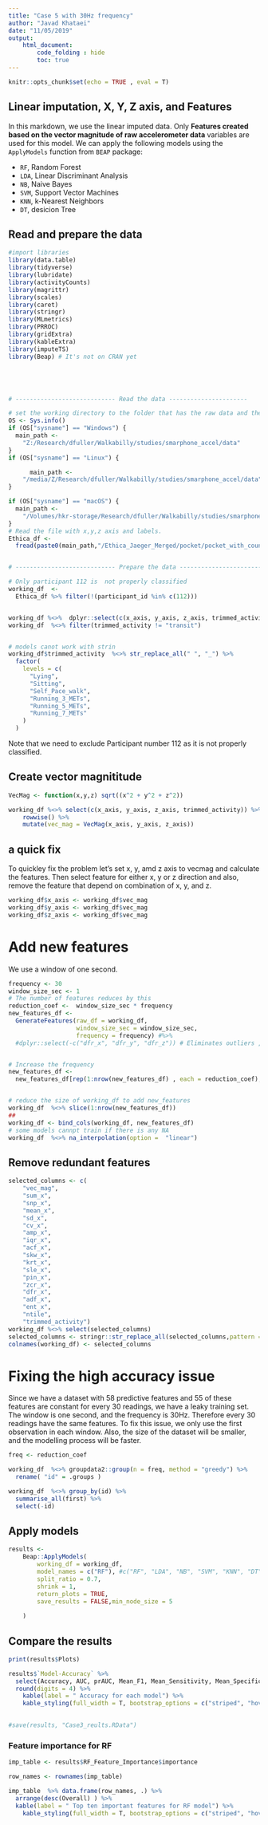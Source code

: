 ```yaml
---
title: "Case 5 with 30Hz frequency"
author: "Javad Khataei"
date: "11/05/2019"
output:
    html_document:
        code_folding : hide
        toc: true
---
```


```r
knitr::opts_chunk$set(echo = TRUE , eval = T)
```

## Linear imputation, X, Y, Z axis, and Features

In this markdown, we use the linear imputed data. Only **Features created based on the vector magnitude of raw accelerometer data** variables are used for this model. We can apply the following models using the `ApplyModels` function from `BEAP` package:

- `RF`, Random Forest
- `LDA`, Linear Discriminant Analysis
- `NB`, Naive Bayes
- `SVM`, Support Vector Machines
- `KNN`, k-Nearest Neighbors
- `DT`, desicion Tree

 
## Read and prepare the data
```r

#import libraries
library(data.table)
library(tidyverse)
library(lubridate)
library(activityCounts)
library(magrittr)
library(scales)
library(caret)
library(stringr)
library(MLmetrics)
library(PRROC)
library(gridExtra)
library(kableExtra)
library(imputeTS)
library(Beap) # It's not on CRAN yet





# ---------------------------- Read the data ----------------------

# set the working directory to the folder that has the raw data and the intervals file
OS <- Sys.info()
if (OS["sysname"] == "Windows") {
  main_path <-
    "Z:/Research/dfuller/Walkabilly/studies/smarphone_accel/data"
} 
if (OS["sysname"] == "Linux") {

      main_path <-
    "/media/Z/Research/dfuller/Walkabilly/studies/smarphone_accel/data"
}

if (OS["sysname"] == "macOS") {
  main_path <-
    "/Volumes/hkr-storage/Research/dfuller/Walkabilly/studies/smarphone_accel/data"
}
# Read the file with x,y,z axis and labels.
Ethica_df <-
  fread(paste0(main_path,"/Ethica_Jaeger_Merged/pocket/pocket_with_couns_and_vec_meg_30Hz.csv"))


# ---------------------------- Prepare the data ----------------------------

# Only participant 112 is  not properly classified
working_df  <-
  Ethica_df %>% filter(!(participant_id %in% c(112)))


working_df %<>%  dplyr::select(c(x_axis, y_axis, z_axis, trimmed_activity))
working_df  %<>% filter(trimmed_activity != "transit")


# models canot work with strin
working_df$trimmed_activity  %<>% str_replace_all(" ", "_") %>%
  factor(
    levels = c(
      "Lying",
      "Sitting",
      "Self_Pace_walk",
      "Running_3_METs",
      "Running_5_METs",
      "Running_7_METs"
    )
  )


```

Note that we need to exclude Participant number 112  as it is not properly classified. 

## Create vector magnititude
```r
VecMag <- function(x,y,z) sqrt((x^2 + y^2 + z^2))

working_df %<>% select(c(x_axis, y_axis, z_axis, trimmed_activity)) %>% 
    rowwise() %>% 
    mutate(vec_mag = VecMag(x_axis, y_axis, z_axis))

```

## a quick fix
To quickley fix the problem let's set x, y, amd z axis to vecmag and calculate the features. Then select feature for either x, y or z direction and also, remove the feature that depend on combination of x, y, and z.

```r
working_df$x_axis <- working_df$vec_mag
working_df$y_axis <- working_df$vec_mag
working_df$z_axis <- working_df$vec_mag
```


# Add new features
We use a window of one second.


```r
frequency <- 30
window_size_sec <- 1
# The number of features reduces by this
reduction_coef <-  window_size_sec * frequency
new_features_df <-
  GenerateFeatures(raw_df = working_df,
                   window_size_sec = window_size_sec,
                   frequency = frequency) #%>%
  #dplyr::select(-c("dfr_x", "dfr_y", "dfr_z")) # Eliminates outliers ,i.e. ("dfr_x", "dfr_y", "dfr_z")


# Increase the frequency
new_features_df <-
  new_features_df[rep(1:nrow(new_features_df) , each = reduction_coef),]


# reduce the size of working_df to add new_features
working_df  %<>% slice(1:nrow(new_features_df))
##  
working_df <- bind_cols(working_df, new_features_df)
# some models cannpt train if there is any NA
working_df  %<>% na_interpolation(option =  "linear")

```

## Remove redundant features

```r
selected_columns <- c(
    "vec_mag",
    "sum_x",
    "snp_x",
    "mean_x",
    "sd_x",
    "cv_x",
    "amp_x",
    "iqr_x",
    "acf_x",
    "skw_x",
    "krt_x",
    "sle_x",
    "pin_x",
    "zcr_x",
    "dfr_x",
    "adf_x",
    "ent_x",
    "ntile",
    "trimmed_activity")  
working_df %<>% select(selected_columns)
selected_columns <- stringr::str_replace_all(selected_columns,pattern = "_x", replacement = "_vec_mag")
colnames(working_df) <- selected_columns

```



# Fixing the high accuracy issue
Since we have a dataset with 58 predictive features and 55 of these features are constant for every 30 readings, we have a leaky training set. The window is one second, and the frequency is 30Hz. Therefore every 30 readings have the same features. To fix this issue, we only use the first observation in each window. Also, the size of the dataset will be smaller, and the modelling process will be faster. 


```r

freq <- reduction_coef

working_df  %<>% groupdata2::group(n = freq, method = "greedy") %>%
  rename( "id" = .groups )

working_df  %<>% group_by(id) %>%
  summarise_all(first) %>% 
  select(-id)

```


## Apply models
```r
results <-
    Beap::ApplyModels(
        working_df = working_df,
        model_names = c("RF"), #c("RF", "LDA", "NB", "SVM", "KNN", "DT")
        split_ratio = 0.7,
        shrink = 1,
        return_plots = TRUE,
        save_results = FALSE,min_node_size = 5
        
    )
```



## Compare the results


```r
print(results$Plots)

results$`Model-Accuracy` %>%  
  select(Accuracy, AUC, prAUC, Mean_F1, Mean_Sensitivity, Mean_Specificity) %>% 
  round(digits = 4) %>% 
    kable(label = " Accuracy for each model") %>%
    kable_styling(full_width = T, bootstrap_options = c("striped", "hover"))
 

#save(results, "Case3_reults.RData")
```

### Feature importance for RF

```r


imp_table <- results$RF_Feature_Importance$importance

row_names <- rownames(imp_table)

imp_table  %>% data.frame(row_names, .) %>% 
  arrange(desc(Overall) ) %>% 
  kable(label = " Top ten important features for RF model") %>%
    kable_styling(full_width = T, bootstrap_options = c("striped", "hover"))

```

